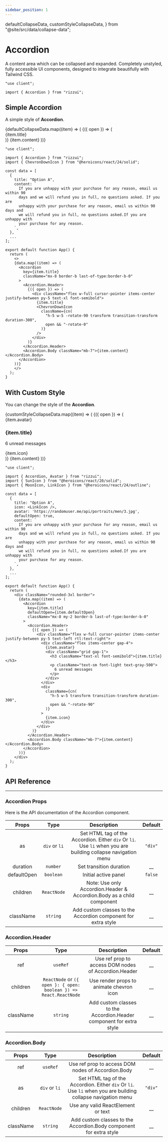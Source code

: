 ```yaml
---
sidebar_position: 1
---
```


  defaultCollapseData,
  customStyleCollapseData,
} from "@site/src/data/collapse-data";

# Accordion

A content area which can be collapsed and expanded. Completely unstyled, fully accessible UI components, designed to integrate beautifully with Tailwind CSS.

```tsx
"use client"; 

import { Accordion } from "rizzui";
```

<div className="mb-20 md:mb-28" />

## Simple Accordion

A simple style of **Accordion**.

<Paper className="block">
  <div>
    {defaultCollapseData.map((item) => (
      <Accordion
        key={item.title}
        className="mx-8 border-b last-of-type:border-b-0"
      >
        <Accordion.Header>
          {({ open }) => (
            <div className="flex w-full cursor-pointer items-center justify-between py-5 text-xl font-semibold">
              {item.title}
              <ChevronDownIcon
                className={cn(
                  "h-5 w-5 -rotate-90 transform transition-transform duration-300",
                  open && "-rotate-0"
                )}
              />
            </div>
          )}
        </Accordion.Header>
        <Accordion.Body className="mb-7">{item.content}</Accordion.Body>
      </Accordion>
    ))}
  </div>
</Paper>

```tsx
"use client"; 

import { Accordion } from "rizzui";
import { ChevronDownIcon } from "@heroicons/react/24/solid";

const data = [
  {
    title: "Option A",
    content: `
      If you are unhappy with your purchase for any reason, email us within 90
      days and we will refund you in full, no questions asked. If you are
      unhappy with your purchase for any reason, email us within 90 days and
      we will refund you in full, no questions asked.If you are unhappy with
      your purchase for any reason.
    `,
  },
  ...
];

export default function App() {
  return (
    <>
    {data.map((item) => (
      <Accordion
        key={item.title}
        className="mx-8 border-b last-of-type:border-b-0"
      >
        <Accordion.Header>
          {({ open }) => (
            <div className="flex w-full cursor-pointer items-center justify-between py-5 text-xl font-semibold">
              {item.title}
              <ChevronDownIcon
                className={cn(
                  "h-5 w-5 -rotate-90 transform transition-transform duration-300",
                  open && "-rotate-0"
                )}
              />
            </div>
          )}
        </Accordion.Header>
        <Accordion.Body className="mb-7">{item.content}</Accordion.Body>
      </Accordion>
    ))}
    </>
  );
}
```

<div className="mb-16" />

## With Custom Style

You can change the style of the **Accordion**.

<Paper className="block">
  <div className="rounded-3xl border">
    {customStyleCollapseData.map((item) => (
      <Accordion
        key={item.title}
        defaultOpen={item.defaultOpen}
        className="mx-8 my-2 border-b last-of-type:border-b-0"
      >
        <Accordion.Header>
          {({ open }) => (
            <div className="flex w-full cursor-pointer items-center justify-between py-5 text-left rtl:text-right">
              <div className="flex items-center gap-4">
                {item.avatar}
                <div className="grid gap-1">
                  <h3 className="text-xl font-semibold">{item.title}</h3>
                  <p className="text-sm font-light text-gray-500">
                    6 unread messages
                  </p>
                </div>
              </div>
              <div
                className={cn(
                  "h-5 w-5 transform transition-transform duration-300",
                  open && "-rotate-90"
                )}
              >
                {item.icon}
              </div>
            </div>
          )}
        </Accordion.Header>
        <Accordion.Body className="mb-7">{item.content}</Accordion.Body>
      </Accordion>
    ))}
  </div>
</Paper>

```tsx
"use client"; 

import { Accordion, Avatar } from "rizzui";
import { SunIcon } from "@heroicons/react/20/solid";
import { MoonIcon, LinkIcon } from "@heroicons/react/24/outline";

const data = [
  {
    title: "Option A",
    icon: <LinkIcon />,
    avatar: 'https://randomuser.me/api/portraits/men/3.jpg',
    defaultOpen: true,
    content: `
      If you are unhappy with your purchase for any reason, email us within 90
      days and we will refund you in full, no questions asked. If you are
      unhappy with your purchase for any reason, email us within 90 days and
      we will refund you in full, no questions asked.If you are unhappy with
      your purchase for any reason.
    `,
  },
  ...
];

export default function App() {
  return (
    <div className="rounded-3xl border">
      {data.map((item) => (
        <Accordion
          key={item.title}
          defaultOpen={item.defaultOpen}
          className="mx-8 my-2 border-b last-of-type:border-b-0"
        >
          <Accordion.Header>
            {({ open }) => (
              <div className="flex w-full cursor-pointer items-center justify-between py-5 text-left rtl:text-right">
                <div className="flex items-center gap-4">
                  {item.avatar}
                  <div className="grid gap-1">
                    <h3 className="text-xl font-semibold">{item.title}</h3>
                    <p className="text-sm font-light text-gray-500">
                      6 unread messages
                    </p>
                  </div>
                </div>
                <div
                  className={cn(
                    "h-5 w-5 transform transition-transform duration-300",
                    open && "-rotate-90"
                  )}
                >
                  {item.icon}
                </div>
              </div>
            )}
          </Accordion.Header>
          <Accordion.Body className="mb-7">{item.content}</Accordion.Body>
        </Accordion>
      ))}
    </div>
  );
}
```

<div className="mb-20" />

## API Reference

<hr />

<div className="mb-10" />

### Accordion Props

Here is the API documentation of the Accordion component.

<div className="overflow-x-auto">

|    Props    |     Type      |                                                 Description                                                  | Default |
| :---------: | :-----------: | :----------------------------------------------------------------------------------------------------------: | :-----: |
|     as      | `div` or `li` | Set HTML tag of the Accordion. Either `div` Or `li`. Use `li` when you are building collapse navigation menu | `"div"` |
|  duration   |   `number`    |                                           Set transition duration                                            |  \_\_   |
| defaultOpen |   `boolean`   |                                             Initial active panel                                             | `false` |
|  children   |  `ReactNode`  |                    Note: Use only Accordion.Header & Accordion.Body as a child component                     |  \_\_   |
|  className  |   `string`    |                        Add custom classes to the Accordion component for extra style                         |  \_\_   |

</div>

<div className="mb-10" />

### Accordion.Header

<div className="overflow-x-auto">

|   Props   |                               Type                                |                             Description                              | Default |
| :-------: | :---------------------------------------------------------------: | :------------------------------------------------------------------: | :-----: |
|    ref    |                             `useRef`                              |         Use ref prop to access DOM nodes of Accordion.Header         |  \_\_   |
| children  | `ReactNode` or `({ open }: { open: boolean }) => React.ReactNode` |               Use render props to animate chevron icon               |  \_\_   |
| className |                             `string`                              | Add custom classes to the Accordion.Header component for extra style |  \_\_   |

</div>

<div className="mb-10" />

### Accordion.Body

<div className="overflow-x-auto">

|   Props   |     Type      |                                                 Description                                                  | Default |
| :-------: | :-----------: | :----------------------------------------------------------------------------------------------------------: | :-----: |
|    ref    |   `useRef`    |                              Use ref prop to access DOM nodes of Accordion.Body                              |  \_\_   |
|    as     | `div` or `li` | Set HTML tag of the Accordion. Either `div` Or `li`. Use `li` when you are building collapse navigation menu | `"div"` |
| children  |  `ReactNode`  |                                      Use any valid ReactElement or text                                      |  \_\_   |
| className |   `string`    |                      Add custom classes to the Accordion.Body component for extra style                      |  \_\_   |

</div>
